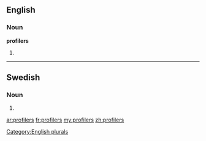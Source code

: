 ==English==

===Noun===
'''profilers'''

# {{plural of|[[profiler]]}}

[[Category:English plurals]]


----

==Swedish==

===Noun===
{{head|sv|noun form}}

# {{sv-noun-form-indef-gen-pl|profil}}

[[ar:profilers]]
[[fr:profilers]]
[[my:profilers]]
[[zh:profilers]]